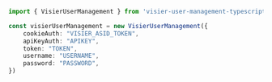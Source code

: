 ```typescript index.ts
import { VisierUserManagement } from 'visier-user-management-typescript-sdk';

const visierUserManagement = new VisierUserManagement({
    cookieAuth: "VISIER_ASID_TOKEN",
    apiKeyAuth: "APIKEY",
    token: "TOKEN",
    username: "USERNAME",
    password: "PASSWORD",
})
```
